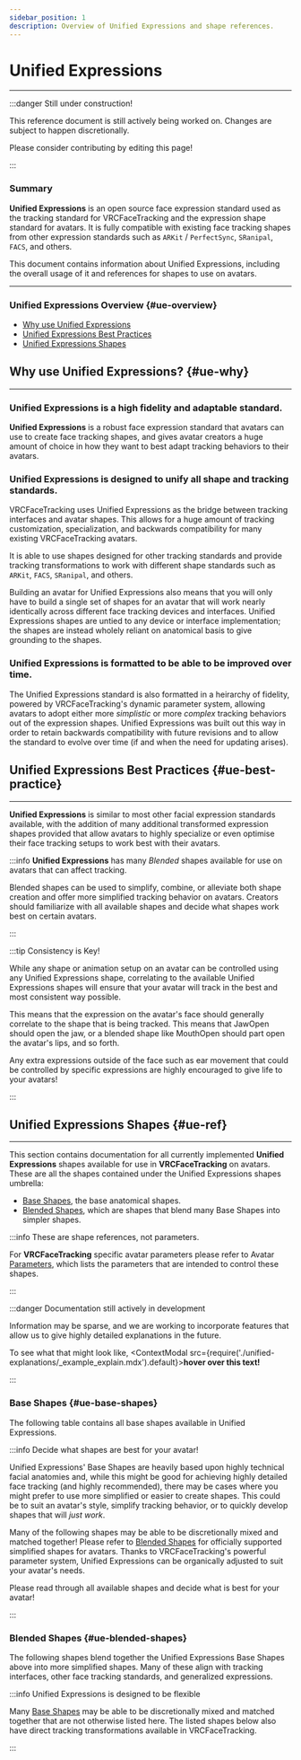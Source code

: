 ```yaml
---
sidebar_position: 1
description: Overview of Unified Expressions and shape references.
---
```



# Unified Expressions

***

:::danger Still under construction!

This reference document is still actively being worked on. 
Changes are subject to happen discretionally.

Please consider contributing by <EditUrl>editing this page!</EditUrl>

:::

### Summary

**Unified Expressions** is an open source face expression standard used as 
the tracking standard for VRCFaceTracking and the expression shape standard 
for avatars. It is fully compatible with existing face tracking shapes from other 
expression standards such as `ARKit` / `PerfectSync`, `SRanipal`, `FACS`, and others. 

This document contains information about Unified Expressions, including 
the overall usage of it and references for shapes to use on avatars.

***

### Unified Expressions Overview {#ue-overview}

* [Why use Unified Expressions](#ue-why)
* [Unified Expressions Best Practices](#ue-best-practice)
* [Unified Expressions Shapes](#ue-ref)


## Why use Unified Expressions? {#ue-why}

***

### Unified Expressions is a high fidelity and adaptable standard.

**Unified Expressions** is a robust face expression standard that avatars can use to 
create face tracking shapes, and gives avatar creators a huge amount of choice in how 
they want to best adapt tracking behaviors to their avatars.

### Unified Expressions is designed to unify all shape and tracking standards.

VRCFaceTracking uses Unified Expressions as the bridge between tracking interfaces and 
avatar shapes. This allows for a huge amount of tracking customization, specialization, and backwards 
compatibility for many existing VRCFaceTracking avatars.

It is able to use shapes designed for other tracking standards and provide tracking transformations 
to work with different shape standards such as `ARKit`, `FACS`, `SRanipal`, and others.

Building an avatar for Unified Expressions also means that you will only have to build a 
single set of shapes for an avatar that will work nearly identically across different face 
tracking devices and interfaces. Unified Expressions shapes are untied to any device 
or interface implementation; the shapes are instead wholely reliant on anatomical basis to give 
grounding to the shapes.

### Unified Expressions is formatted to be able to be improved over time.

The Unified Expressions standard is also formatted in a heirarchy of fidelity, powered 
by VRCFaceTracking's dynamic parameter system, allowing avatars to adopt either more *simplistic* 
or more *complex* tracking behaviors out of the expression shapes. Unified Expressions was 
built out this way in order to retain backwards compatibility with future revisions and to allow 
the standard to evolve over time (if and when the need for updating arises).


## Unified Expressions Best Practices {#ue-best-practice}

***

**Unified Expressions** is similar to most other facial expression standards available, with the addition of 
many additional transformed expression shapes provided that allow avatars to highly specialize 
or even optimise their face tracking setups to work best with their avatars.

:::info **Unified Expressions** has many *Blended* shapes available for use on avatars that can affect tracking.

Blended shapes can be used to simplify, combine, or alleviate both shape creation and offer more simplified 
tracking behavior on avatars. Creators should familiarize with all available shapes and decide what shapes 
work best on certain avatars.

:::

:::tip Consistency is Key!

While any shape or animation setup on an avatar can be controlled 
using any Unified Expressions shape, correlating to the available 
Unified Expressions shapes will ensure that your avatar 
will track in the best and most consistent way possible.

This means that the expression on the avatar's face should generally 
correlate to the shape that is being tracked. This means that JawOpen 
should open the jaw, or a blended shape like MouthOpen should part open 
the avatar's lips, and so forth.

Any extra expressions outside of the face such as ear movement that could be 
controlled by specific expressions are highly encouraged to give life to 
your avatars!

:::


## Unified Expressions Shapes {#ue-ref}

***

This section contains documentation for all currently implemented **Unified Expressions** 
shapes available for use in **VRCFaceTracking** on avatars. These are all the shapes contained 
under the Unified Expressions shapes umbrella:

* [Base Shapes](#ue-base-shapes), the base anatomical shapes.
* [Blended Shapes](#ue-blended-shapes), which are shapes that blend many Base Shapes into simpler shapes.

:::info These are shape references, not parameters.

For **VRCFaceTracking** specific avatar parameters please refer to Avatar [Parameters](./parameters/parameters.mdx), which 
lists the parameters that are intended to control these shapes.

:::

:::danger Documentation still actively in development

Information may be sparse, and we are working to incorporate features that 
allow us to give highly detailed explanations in the future.

To see what that might look like, <ContextModal src={require('./unified-explanations/_example_explain.mdx').default}>**hover over this text!**</ContextModal>

:::

### Base Shapes {#ue-base-shapes}

The following table contains all base shapes available in Unified Expressions.

:::info Decide what shapes are best for your avatar!

Unified Expressions' Base Shapes are heavily based upon highly 
technical facial anatomies and, while this might be good for achieving 
highly detailed face tracking (and highly recommended), there may be cases 
where you might prefer to use more simplified or easier to create shapes. 
This could be to suit an avatar's style, simplify tracking behavior, or to 
quickly develop shapes that will *just work*.

Many of the following shapes may be able to be discretionally 
mixed and matched together! Please refer to [Blended Shapes](#ue-blended-shapes) for 
officially supported simplified shapes for avatars. Thanks to VRCFaceTracking's 
powerful parameter system, Unified Expressions can be organically adjusted to 
suit your avatar's needs.

Please read through all available shapes and decide what is best for your avatar!

:::


<ShapeTable/>

### Blended Shapes {#ue-blended-shapes}

The following shapes blend together the 
Unified Expressions Base Shapes above into more simplified shapes. 
Many of these align with tracking interfaces, other face tracking 
standards, and generalized expressions.

:::info Unified Expressions is designed to be flexible

Many [Base Shapes](#ue-base-shapes) may be able to be discretionally mixed and matched 
together that are not otherwise listed here. The listed shapes 
below also have direct tracking transformations available in 
VRCFaceTracking.

:::


<ShapeBlendedTable/>